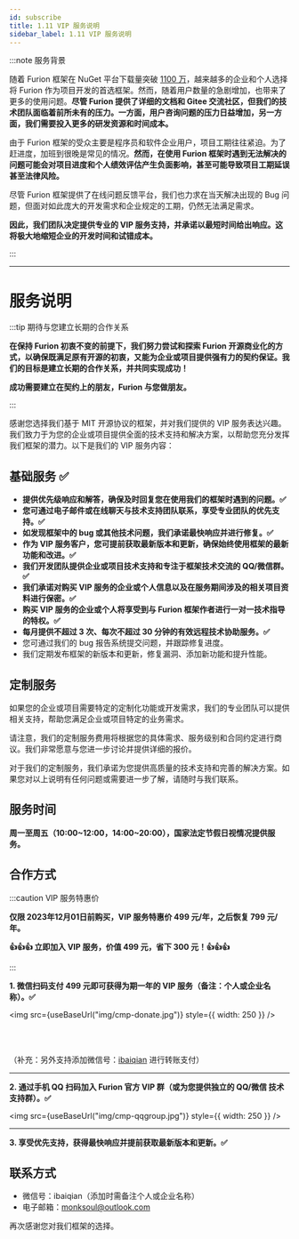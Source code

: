 ```yaml
---
id: subscribe
title: 1.11 VIP 服务说明
sidebar_label: 1.11 VIP 服务说明
---
```



:::note 服务背景

随着 Furion 框架在 NuGet 平台下载量突破 [1100 万](https://www.nuget.org/profiles/monk.soul)，越来越多的企业和个人选择将 Furion 作为项目开发的首选框架。然而，随着用户数量的急剧增加，也带来了更多的使用问题。**尽管 Furion 提供了详细的文档和 Gitee 交流社区，但我们的技术团队面临着前所未有的压力。一方面，用户咨询问题的压力日益增加，另一方面，我们需要投入更多的研发资源和时间成本。**

由于 Furion 框架的受众主要是程序员和软件企业用户，项目工期往往紧迫。为了赶进度，加班到很晚是常见的情况。**然而，在使用 Furion 框架时遇到无法解决的问题可能会对项目进度和个人绩效评估产生负面影响，甚至可能导致项目工期延误甚至法律风险。**

尽管 Furion 框架提供了在线问题反馈平台，我们也力求在当天解决出现的 Bug 问题，但面对如此庞大的开发需求和企业规定的工期，仍然无法满足需求。

**因此，我们团队决定提供专业的 VIP 服务支持，并承诺以最短时间给出响应。这将极大地缩短企业的开发时间和试错成本。**

:::

---

# 服务说明

:::tip 期待与您建立长期的合作关系

**在保持 Furion 初衷不变的前提下，我们努力尝试和探索 Furion 开源商业化的方式，以确保既满足原有开源的初衷，又能为企业或项目提供强有力的契约保证。我们的目标是建立长期的合作关系，并共同实现成功！**

**成功需要建立在契约上的朋友，Furion 与您做朋友。**

:::

感谢您选择我们基于 MIT 开源协议的框架，并对我们提供的 VIP 服务表达兴趣。我们致力于为您的企业或项目提供全面的技术支持和解决方案，以帮助您充分发挥我们框架的潜力。以下是我们的 VIP 服务内容：

## 基础服务 ✅

- **提供优先级响应和解答，确保及时回复您在使用我们的框架时遇到的问题。✅**
- **您可通过电子邮件或在线聊天与技术支持团队联系，享受专业团队的优先支持。✅**
- **如发现框架中的 bug 或其他技术问题，我们承诺最快响应并进行修复。✅**
- **作为 VIP 服务客户，您可提前获取最新版本和更新，确保始终使用框架的最新功能和改进。✅**
- **我们开发团队提供企业或项目技术支持和专注于框架技术交流的 QQ/微信群。✅**
- **我们承诺对购买 VIP 服务的企业或个人信息以及在服务期间涉及的相关项目资料进行保密。✅**
- **购买 VIP 服务的企业或个人将享受到与 Furion 框架作者进行一对一技术指导的特权。✅**
- **每月提供不超过 3 次、每次不超过 30 分钟的有效远程技术协助服务。✅**
- 您可通过我们的 bug 报告系统提交问题，并跟踪修复进度。
- 我们定期发布框架的新版本和更新，修复漏洞、添加新功能和提升性能。

## 定制服务

如果您的企业或项目需要特定的定制化功能或开发需求，我们的专业团队可以提供相关支持，帮助您满足企业或项目特定的业务需求。

请注意，我们的定制服务费用将根据您的具体需求、服务级别和合同约定进行商议。我们非常愿意与您进一步讨论并提供详细的报价。

对于我们的定制服务，我们承诺为您提供高质量的技术支持和完善的解决方案。如果您对以上说明有任何问题或需要进一步了解，请随时与我们联系。

## 服务时间

**周一至周五（10:00\~12:00，14:00\~20:00），国家法定节假日视情况提供服务。**

## 合作方式

:::caution VIP 服务特惠价

**仅限 2023年12月01日前购买，VIP 服务特惠价 499 元/年，之后恢复 799 元/年。**

**👍👍👍 立即加入 VIP 服务，价值 499 元，省下 300 元！👍👍👍**

:::

**1. 微信扫码支付 499 元即可获得为期一年的 VIP 服务（备注：个人或企业名称）。✅**

<img src={useBaseUrl("img/cmp-donate.jpg")} style={{ width: 250 }} />

<br />
<br />

（补充：另外支持添加微信号：<u>ibaiqian</u> 进行转账支付）

---

**2. 通过手机 QQ 扫码加入 Furion 官方 VIP 群（或为您提供独立的 QQ/微信 技术支持群）。✅**

<img src={useBaseUrl("img/cmp-qqgroup.jpg")} style={{ width: 250 }} />

---

**3. 享受优先支持，获得最快响应并提前获取最新版本和更新。✅**

## 联系方式

- 微信号：ibaiqian（添加时需备注个人或企业名称）
- 电子邮箱：monksoul@outlook.com

再次感谢您对我们框架的选择。
